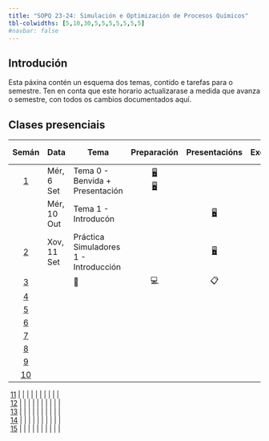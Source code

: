```yaml
---
title: "SOPQ 23-24: Simulación e Optimización de Procesos Químicos"
tbl-colwidths: [5,10,30,5,5,5,5,5,5,5]
#navbar: false
---
```


## Introdución

Esta páxina contén un esquema dos temas, contido e tarefas para o semestre.
Ten en conta que este horario actualizarase a medida que avanza o semestre, con todos os cambios documentados aquí.

## Clases presenciais

::: column-screen-inset-right
| Semán | Data | Tema | Preparación | Presentacións | Exercicios | Laboratorio | Casos prácticos | Avaliación | Proxecto |  
|:------:|--------|--------|:------:|:------:|:------:|:------:|:------:|:------:|:------:|  
|  [1](/weeks/week-1.html)  | Mér, 6 Set | Tema 0 - Benvida + Presentación | [🖥️](/temas/course-syllabus-0.qmd "Guía docente"){aria-label="Lab 1 slides"}<br>[🖥️](/temas/course-support-0.qmd "Guía docente"){aria-label="Lab 1 slides"} |  |  | | [🖥️](/temas/./exercicios/exemplo-exercicio.qmd "Guía docente"){aria-label="Lab 1 slides"} | | |    
|  | Mér, 10 Out  | Tema 1 - Introducón | | [🖥️](/slides/lec-1.html "Slides"){aria-label="Lab 1 slides"} | | [💻](/labs/lab-1.html "Lab instructions"){aria-label="Lab 1 instructions"} | | | |  
|  [2](/weeks/week-2.html) | Xov, 11 Set | Práctica Simuladores 1 - Introducción | |  [🖥️](/slides/lec-2.html "Lecture slides"){aria-label="Lecture 2 slides"}  | | | | | |  
|  [3](/weeks/week-3.html)  |          | 📖 | 💻 | 📋 | ✍️ | 🗝️ | 🖥️ | ✅ | 📂 |  
|  [4](/weeks/week-3.html)  |          | | | | | | | | |  
|  [5](/weeks/week-3.html)  |          | | | | | | | | |  
|  [6](/weeks/week-3.html)  |          | | | | | | | | |  
|  [7](/weeks/week-3.html)  |          | | | | | | | | |  
|  [8](/weeks/week-3.html)  |          | | | | | | | | |  
|  [9](/weeks/week-3.html)  |          | | | | | | | | |  
|  [10](/weeks/week-3.html)  |          | | | | | | | | |  


|  [11](/weeks/week-3.html)  |          | | | | | | | | |  
|  [12](/weeks/week-3.html)  |          | | | | | | | | |  
|  [13](/weeks/week-3.html)  |          | | | | | | | | |  
|  [14](/weeks/week-3.html)  |          | | | | | | | | |  
|  [15](/weeks/week-3.html)  |          | | | | | | | | |  

:::

